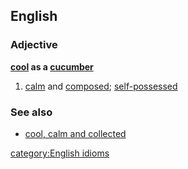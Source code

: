 ==English==
===Adjective===
'''[[cool]] as a [[cucumber]]'''
#[[calm]] and [[composed]]; [[self-possessed]]
===See also===
*[[cool, calm and collected]]
[[category:English idioms]]